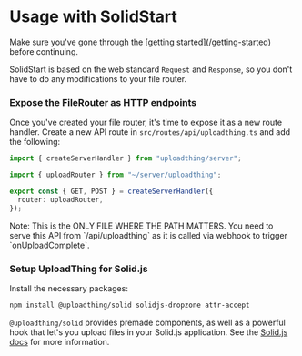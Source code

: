 
# Usage with SolidStart

<Callout type="info">
  Make sure you've gone through the [getting started](/getting-started) before
  continuing.
</Callout>

SolidStart is based on the web standard `Request` and `Response`, so you don't
have to do any modifications to your file router.

<Steps>

### Expose the FileRouter as HTTP endpoints

Once you've created your file router, it's time to expose it as a new route
handler. Create a new API route in `src/routes/api/uploadthing.ts` and add the
following:

```ts copy filename="src/routes/api/uploadthing.ts"
import { createServerHandler } from "uploadthing/server";

import { uploadRouter } from "~/server/uploadthing";

export const { GET, POST } = createServerHandler({
  router: uploadRouter,
});
```

<Callout type="warning">
  Note: This is the ONLY FILE WHERE THE PATH MATTERS. You need to serve this API
  from `/api/uploadthing` as it is called via webhook to trigger
  `onUploadComplete`.
</Callout>

### Setup UploadThing for Solid.js

Install the necessary packages:

```bash copy npm2yarn
npm install @uploadthing/solid solidjs-dropzone attr-accept
```

`@uploadthing/solid` provides premade components, as well as a powerful hook
that let's you upload files in your Solid.js application. See the
[Solid.js docs](/frontend/solid) for more information.

</Steps>
